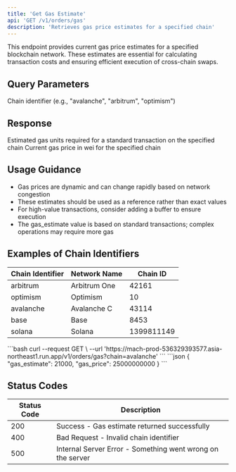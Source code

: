 ```yaml
---
title: 'Get Gas Estimate'
api: 'GET /v1/orders/gas'
description: 'Retrieves gas price estimates for a specified chain'
---
```


This endpoint provides current gas price estimates for a specified blockchain network. These estimates are essential for calculating transaction costs and ensuring efficient execution of cross-chain swaps.

## Query Parameters

<ParamField query="chain" type="string" required>
  Chain identifier (e.g., "avalanche", "arbitrum", "optimism")
</ParamField>

## Response

<ResponseField name="gas_estimate" type="integer">
  Estimated gas units required for a standard transaction on the specified chain
</ResponseField>

<ResponseField name="gas_price" type="integer">
  Current gas price in wei for the specified chain
</ResponseField>

## Usage Guidance

- Gas prices are dynamic and can change rapidly based on network congestion
- These estimates should be used as a reference rather than exact values
- For high-value transactions, consider adding a buffer to ensure execution
- The gas_estimate value is based on standard transactions; complex operations may require more gas

## Examples of Chain Identifiers

| Chain Identifier | Network Name  | Chain ID |
|------------------|---------------|----------|
| arbitrum         | Arbitrum One  | 42161    |
| optimism         | Optimism      | 10       |
| avalanche        | Avalanche C   | 43114    |
| base             | Base          | 8453     |
| solana           | Solana        | 1399811149 |

<RequestExample>
```bash
curl --request GET \
  --url 'https://mach-prod-536329393577.asia-northeast1.run.app/v1/orders/gas?chain=avalanche'
```
</RequestExample>

<ResponseExample>
```json
{
  "gas_estimate": 21000,
  "gas_price": 25000000000
}
```
</ResponseExample>

## Status Codes

| Status Code | Description |
|-------------|-------------|
| 200 | Success - Gas estimate returned successfully |
| 400 | Bad Request - Invalid chain identifier |
| 500 | Internal Server Error - Something went wrong on the server |
